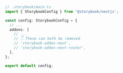 ```ts
// .storybook/main.ts
import { StorybookConfig } from '@storybook/nextjs';

const config: StorybookConfig = {
  // ...
  addons: [
    // ...
    // 👇 These can both be removed
    // 'storybook-addon-next',
    // 'storybook-addon-next-router',
  ],
};

export default config;
```

